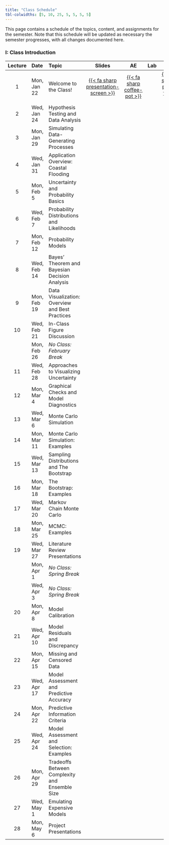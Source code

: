 ```yaml
---
title: "Class Schedule"
tbl-colwidths: [5, 10, 25, 5, 5, 5, 5]
---
```


This page contains a schedule of the topics, content, and assignments for the semester.
Note that this schedule will be updated as necessary the semester progresses, with all changes documented here.

::: column-screen-inset-right

### I: Class Introduction

| Lecture | Date        | Topic | Slides | AE | Lab | HW | Project |
:-----:|:------------|:------|:------:|:--:|:---:|:--:|:-------:|
|  1   | Mon, Jan 22 | Welcome to the Class! | [{{< fa sharp presentation-screen >}}](slides/lec01-class-intro.html){target="_blank"}  | [{{< fa sharp coffee-pot >}}](aes/ae01/ae01.html) |  | [{{< fa sharp pen-field >}}](assignments/hw01/hw01.html) | |
| 2 | Wed, Jan 24 | Hypothesis Testing and Data Analysis | | | | | |
| 3 | Mon, Jan 29 | Simulating Data-Generating Processes | | | | |
| 4 | Wed, Jan 31 | Application Overview: Coastal Flooding | | | | |
| 5 | Mon, Feb 5 | Uncertainty and Probability Basics | | | | |
| 6 | Wed, Feb 7 | Probability Distributions and Likelihoods | | | | |
| 7 | Mon, Feb 12 | Probability Models | | | | |
| 8 | Wed, Feb 14 | Bayes' Theorem and Bayesian Decision Analysis | | | | |
| 9 | Mon, Feb 19 | Data Visualization: Overview and Best Practices | | | | |
| 10 | Wed, Feb 21 | In-Class Figure Discussion | | | | |
|   | Mon, Feb 26 | *No Class: February Break* | | | | |
| 11 | Wed, Feb 28 | Approaches to Visualizing Uncertainty | | | | |
| 12 | Mon, Mar 4 | Graphical Checks and Model Diagnostics | | | | |
| 13 | Wed, Mar 6 | Monte Carlo Simulation | | | | |
| 14 | Mon, Mar 11 | Monte Carlo Simulation: Examples | | | | |
| 15 | Wed, Mar 13 | Sampling Distributions and The Bootstrap | | | | |
| 16 | Mon, Mar 18 | The Bootstrap: Examples | | | | |
| 17 | Wed, Mar 20 | Markov Chain Monte Carlo | | | | |
| 18 | Mon, Mar 25 | MCMC: Examples | | | | |
| 19 | Wed, Mar 27 | Literature Review Presentations | | | | |
|   | Mon, Apr 1 | *No Class: Spring Break* | | | | |
|   | Wed, Apr 3 | *No Class: Spring Break* | | | | |
| 20 | Mon, Apr 8 | Model Calibration | | | | |
| 21 | Wed, Apr 10 | Model Residuals and Discrepancy | | | | |
| 22 | Mon, Apr 15 | Missing and Censored Data | | | | |
| 23 | Wed, Apr 17 | Model Assessment and Predictive Accuracy | | | | |
| 24 | Mon, Apr 22 | Predictive Information Criteria | | | | |
| 25 | Wed, Apr 24 | Model Assessment and Selection: Examples | | | | |
| 26 | Mon, Apr 29 | Tradeoffs Between Complexity and Ensemble Size | | | | |
| 27 | Wed, May 1 | Emulating Expensive Models | | | | |
| 28 | Mon, May 6 | Project Presentations | | | | |
:::
